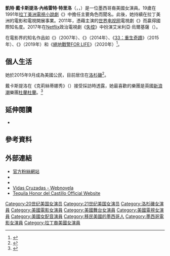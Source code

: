{{noteTA
|G1=Show
|G2=Movie
}}
{{Infobox entertainer
| type = 女演員
| name = 凱特·戴卡斯提洛
| foreignname = {{lang|en|Kate del Castillo}}
| image = Kate del Castillo at 2015 Miami Film Festival (cropped).jpg
| caption = 戴卡斯提洛於2015年邁阿密影展上
| birth_name = 凱特·戴卡斯提洛·內格雷特·特里洛<br>（{{lang|en|Kate del Castillo Negrete Trillo}}）
| birth_date = {{birth date and age|1972|10|23|mf=y}}
| birth_place = 墨西哥[[墨西哥城|墨西哥城]]
| occupation = 演員
| years_active = 1978年至今
| spouse = {{marriage|{{le|路易斯·加西亞·波斯蒂戈|Luis García Postigo}}|2001|2004|reason=div}}<br />{{marriage|{{le|艾倫·迪亞茲|Aarón Díaz}}|2009|2012|reason=div}}
| children = 
| relatives = 薇羅妮卡·戴卡斯提洛（{{lang|en|Veronica del Castillo}}，姊姊）
}}
'''凱特·戴卡斯提洛·內格雷特·特里洛'''（{{lang-en|Kate del Castillo Negrete Trillo}}，{{IPA-es|ˈkejd del kasˈtiʝo neˈɣɾete ˈtɾiʝo}}，{{bd|1972年|10月23日}}）是一位墨西哥裔美國女演員。19歲在1991年[[Telenovela|拉丁美洲電視小說劇]]《{{le|女孩 (墨西哥電視劇)|Muchachitas|女孩}}》中擔任主要角色而聞名。此後，她持續在拉丁美洲的電影和電視開展事業。2011年，憑藉主演的[[世界电视网|世界电视网]]電視劇《{{le|南方女王|La Reina del Sur (TV series)}}》而贏得國際知名度。2017年在[[Netflix|Netflix]]政治電視劇《[[失控_(電視劇)|失控]]》中扮演{{le|墨西哥第一夫人|First Lady of Mexico}}艾米利亞·烏爾基薩（{{lang|en|Emilia Urquiza}}）。

在電影界的知名作品如《{{le|一樣的月光下|Under the Same Moon}}》（2007年）、《{{le|危險行為|No Good Deed (2014 film)}}》（2014年）、《[[33：重生奇蹟|33：重生奇蹟]]》（2015年）、《{{le|墨裔美國人 (電影)|El Chicano (film)|墨裔美國人}}》（2019年）和《[[絕地戰警FOR_LIFE|絕地戰警FOR LIFE]]》（2020年）<ref>{{cite web |url=https://deadline.com/2019/02/kate-del-castillo-sony-bad-boys-for-life-1202561174/ |title=Kate del Castillo Cast In 'Bad Boys for Life' At Sony |website=[[Deadline_Hollywood|Deadline Hollywood]] |first=Amanda |last=N'Duka |date=2019-02-20 |access-date=2019-02-20|archive-url=https://web.archive.org/web/20190221111949/https://deadline.com/2019/02/kate-del-castillo-sony-bad-boys-for-life-1202561174/|archive-date=2019-02-21|url-status=live}}</ref>。

== 個人生活 ==
她於2015年9月成為美國公民，目前居住在[[洛杉磯|洛杉磯]]<ref>{{cite web|first=Janel|last=Saldana|title=Kate Del Castillo Has Some Words For Donald Trump And His Son|url=http://www.latintimes.com/pulse/kate-del-castillo-has-some-words-donald-trump-and-his-son-342613|website=[[Latin_Times|Latin Times]]|publisher=[[IBT_Media|IBT Media]]|location=New York City|date=2015-09-24|access-date=2016-01-18|archive-date=2018-11-16|archive-url=https://web.archive.org/web/20181116022514/https://www.latintimes.com/pulse/kate-del-castillo-has-some-words-donald-trump-and-his-son-342613|dead-url=no}}</ref>。

戴卡斯提洛在《克莉絲蒂娜秀》（{{lang|en|''Cristina Show''}}）接受{{le|克莉絲蒂娜·塞拉雷格|Cristina Saralegui}}採訪時透露，她最喜歡的樂團是英國[[新浪潮|新浪潮]]樂團[[杜蘭杜蘭|杜蘭杜蘭]]。<ref>{{cite web|first=Jessica Lucia|last=Ruiz|url=https://www.latintimes.com/who-kate-del-castillo-20-things-know-about-mexican-actress-involved-sean-penn-el-364091|title=Who Is Kate Del Castillo? 20 Things To Know About Mexican Actress Involved In Sean Penn, 'El Chapo' Secret Meeting|website=[[Latin_Times|Latin Times]]|publisher=[[IBT_Media|IBT Media]]|location=New York City|date=2016-01-12|access-date=2018-01-04|archive-date=2021-04-11|archive-url=https://web.archive.org/web/20210411111423/https://www.latintimes.com/who-kate-del-castillo-20-things-know-about-mexican-actress-involved-sean-penn-el-364091|dead-url=no}}</ref>

== 延伸閱讀 ==
*{{cite magazine |author=Draper, Robert |author-link=Robert Draper |date=2016-03-21 |title=The go-between : the Mexican actress who dazzled El Chapo |department=A Reporter at Large |magazine=The New Yorker |volume=92 |issue=6 |pages=66–75 |url=http://www.newyorker.com/magazine/2016/03/21/kate-del-castillo-sean-penn-and-el-chapo <!--access-date=2016-10-25--> |access-date=2021-04-11 |archive-date=2021-06-08 |archive-url=https://web.archive.org/web/20210608222047/http://www.newyorker.com/magazine/2016/03/21/kate-del-castillo-sean-penn-and-el-chapo }}

== 參考資料 ==
{{reflist|30em}}

== 外部連結 ==
{{Commons category|Kate del Castillo}}
* [https://www.facebook.com/Kdcfans 官方粉絲網站] {{Wayback|url=https://www.facebook.com/Kdcfans |date=20210411111421 }}
* {{IMDb name|215487}}
* {{Rotten Tomatoes person|kate_del_castillo}}
* [http://www.univision.com/content/channel.jhtml?chid=5&schid=25936 Vidas Cruzadas - Webnovela] {{Wayback|url=http://www.univision.com/content/channel.jhtml?chid=5&schid=25936 |date=20100402165337 }}
* [http://www.tequilahonor.com/ Tequila Honor del Castillo Official Website] {{Wayback|url=http://www.tequilahonor.com/ |date=20201216023647 }}

{{Authority control}}

{{DEFAULTSORT:del Castillo, Kate}}
[[Category:20世纪美国女演员|Category:20世纪美国女演员]]
[[Category:21世纪美国女演员|Category:21世纪美国女演员]]
[[Category:洛杉磯女演員|Category:洛杉磯女演員]]
[[Category:美國電影女演員|Category:美國電影女演員]]
[[Category:美國舞台女演員|Category:美國舞台女演員]]
[[Category:美國電視女演員|Category:美國電視女演員]]
[[Category:美國女配音演員|Category:美國女配音演員]]
[[Category:移民美國的墨西哥人|Category:移民美國的墨西哥人]]
[[Category:墨西哥電影女演員|Category:墨西哥電影女演員]]
[[Category:拉丁裔美國女演員|Category:拉丁裔美國女演員]]